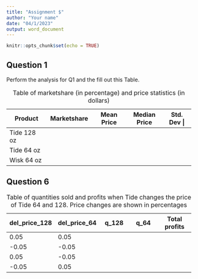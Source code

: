 ```yaml
---
title: "Assignment $"
author: "Your name"
date: "04/1/2023"
output: word_document
---
```


```r
knitr::opts_chunk$set(echo = TRUE)
```

## Question 1

Perform the analysis for Q1 and the fill out this Table.

: Table of marketshare (in percentage) and price statistics (in dollars)

+---------------+---------------+-------------+--------------+-----------+
| Product       | Marketshare   | Mean Price  | Median Price | Std. Dev |          
+===============+===============+=============+==============+===========+
| Tide 128 oz   |               |             |              |           |
+---------------+---------------+-------------+--------------+-----------+
| Tide 64 oz    |               |             |              |           |
+---------------+---------------+-------------+--------------+-----------+
| Wisk 64 oz    |               |             |              |           |
+---------------+---------------+-------------+--------------+-----------+


## Question 6

: Table of quantities sold and profits when Tide changes the price of Tide 64 and 128. Price changes are shown in percentages

+---------------+---------------+-------------+--------------+---------------+
| del_price_128 | del_price_64  | q_128       | q_64         | Total profits |          
+===============+===============+=============+==============+===============+
| 0.05          | 0.05          |             |              |               |
+---------------+---------------+-------------+--------------+---------------+
| -0.05         | -0.05         |             |              |               |
+---------------+---------------+-------------+--------------+---------------+
| 0.05          | -0.05         |             |              |               |
+---------------+---------------+-------------+--------------+---------------+
| -0.05         | 0.05          |             |              |               |
+---------------+---------------+-------------+--------------+---------------+
